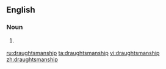 ==English==

===Noun===
{{en-noun|-|s}}

# {{label|en|British}} {{alternative spelling of|draftsmanship|lang=en}}

[[ru:draughtsmanship]]
[[ta:draughtsmanship]]
[[vi:draughtsmanship]]
[[zh:draughtsmanship]]